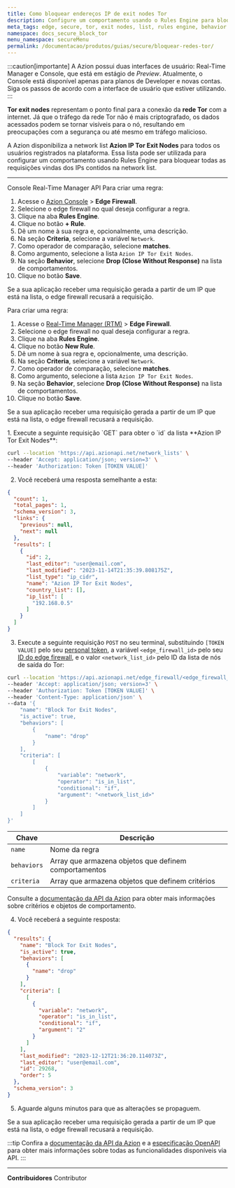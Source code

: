 ```yaml
---
title: Como bloquear endereços IP de exit nodes Tor
description: Configure um comportamento usando o Rules Engine para bloquear todas as requisições provenientes de IPs contidos na network list Azion IP Tor Exit Nodes.
meta_tags: edge, secure, tor, exit nodes, list, rules engine, behavior
namespace: docs_secure_block_tor
menu_namespace: secureMenu
permalink: /documentacao/produtos/guias/secure/bloquear-redes-tor/
---
```



:::caution[importante]
A Azion possui duas interfaces de usuário: Real-Time Manager e Console, que está em estágio de *Preview*. Atualmente, o Console está disponível apenas para planos de Developer e novas contas. Siga os passos de acordo com a interface de usuário que estiver utilizando.
:::

**Tor exit nodes** representam o ponto final para a conexão da **rede Tor** com a internet. Já que o tráfego da rede Tor não é mais criptografado, os dados acessados podem se tornar visíveis para o nó, resultando em preocupações com a segurança ou até mesmo em tráfego malicioso.

A Azion disponibiliza a network list **Azion IP Tor Exit Nodes** para todos os usuários registrados na plataforma. Essa lista pode ser utilizada para configurar um comportamento usando Rules Engine para bloquear todas as requisições vindas dos IPs contidos na network list.

<LinkButton link="/pt-br/documentacao/produtos/secure/edge-firewall/network-layer-protection/network-lists/" label="saiba mais sobre Network Lists" outlined />

---

<Tabs client:visible>
    <Fragment slot="tab.console">Console</Fragment>
    <Fragment slot="tab.rtm">Real-Time Manager</Fragment>
    <Fragment slot="tab.api">API</Fragment>

<Fragment slot="panel.console">
Para criar uma regra:

1. Acesse o [Azion Console](/pt-br/documentacao/produtos/guias/como-acessar-o-azion-console/) > **Edge Firewall**.
2. Selecione o edge firewall no qual deseja configurar a regra.
3. Clique na aba **Rules Engine**.
4. Clique no botão **+ Rule**.
5. Dê um nome à sua regra e, opcionalmente, uma descrição.
6. Na seção **Criteria**, selecione a variável `Network`.
7. Como operador de comparação, selecione **matches**.
8. Como argumento, selecione a lista `Azion IP Tor Exit Nodes`.
9. Na seção **Behavior**, selecione **Drop (Close Without Response)** na lista de comportamentos.
10. Clique no botão **Save**.

Se a sua aplicação receber uma requisição gerada a partir de um IP que está na lista, o edge firewall recusará a requisição.
</Fragment>

<Fragment slot="panel.rtm">
Para criar uma regra:

1. Acesse o [Real-Time Manager (RTM)](https://manager.azion.com/) > **Edge Firewall**.
2. Selecione o edge firewall no qual deseja configurar a regra.
3. Clique na aba **Rules Engine**.
4. Clique no botão **New Rule**.
5. Dê um nome à sua regra e, opcionalmente, uma descrição.
6. Na seção **Criteria**, selecione a variável `Network`.
7. Como operador de comparação, selecione **matches**.
8. Como argumento, selecione a lista `Azion IP Tor Exit Nodes`.
9. Na seção **Behavior**, selecione **Drop (Close Without Response)** na lista de comportamentos.
10. Clique no botão **Save**.

Se a sua aplicação receber uma requisição gerada a partir de um IP que está na lista, o edge firewall recusará a requisição.
</Fragment>

<Fragment slot="panel.api">
1. Execute a seguinte requisição `GET` para obter o `id` da lista **Azion IP Tor Exit Nodes**:

```bash
curl --location 'https://api.azionapi.net/network_lists' \
--header 'Accept: application/json; version=3' \
--header 'Authorization: Token [TOKEN VALUE]'
```

2. Você receberá uma resposta semelhante a esta:

```json
{
  "count": 1,
  "total_pages": 1,
  "schema_version": 3,
  "links": {
    "previous": null,
    "next": null
  },
  "results": [
    {
      "id": 2,
      "last_editor": "user@email.com",
      "last_modified": "2023-11-14T21:35:39.808175Z",
      "list_type": "ip_cidr",
      "name": "Azion IP Tor Exit Nodes",
      "country_list": [],
      "ip_list": [
        "192.168.0.5"
      ]
    }
  ]
}
```

3. Execute a seguinte requisição `POST` no seu terminal, substituindo `[TOKEN VALUE]` pelo seu [personal token](/pt-br/documentacao/produtos/guias/personal-tokens/), a variável `<edge_firewall_id>` pelo seu [ID do edge firewall](https://api.azion.com/#015cb4a3-8fa2-4625-9792-2cc271e184eb), e o valor `<network_list_id>` pelo ID da lista de nós de saída do Tor:

```bash
curl --location 'https://api.azionapi.net/edge_firewall/<edge_firewall_id>/rules_engine' \
--header 'Accept: application/json; version=3' \
--header 'Authorization: Token [TOKEN VALUE]' \
--header 'Content-Type: application/json' \
--data '{
    "name": "Block Tor Exit Nodes",
    "is_active": true,
    "behaviors": [
        {
            "name": "drop"
        }
    ],
    "criteria": [
        [
            {
                "variable": "network",
                "operator": "is_in_list",
                "conditional": "if",
                "argument": "<network_list_id>"
            }
        ]
    ]
}'
```

| Chave | Descrição |
| --- | --- |
| `name` | Nome da regra |
| `behaviors` | Array que armazena objetos que definem comportamentos |
| `criteria` | Array que armazena objetos que definem critérios |

Consulte a [documentação da API da Azion](https://api.azion.com/#ae9cdca8-3949-4b25-b1e6-2e071cd193fc) para obter mais informações sobre critérios e objetos de comportamento.

4. Você receberá a seguinte resposta:

```json
{
  "results": {
    "name": "Block Tor Exit Nodes",
    "is_active": true,
    "behaviors": [
      {
        "name": "drop"
      }
    ],
    "criteria": [
      [
        {
          "variable": "network",
          "operator": "is_in_list",
          "conditional": "if",
          "argument": "2"
        }
      ]
    ],
    "last_modified": "2023-12-12T21:36:20.114073Z",
    "last_editor": "user@email.com",
    "id": 29268,
    "order": 5
  },
  "schema_version": 3
}
```

5. Aguarde alguns minutos para que as alterações se propaguem.

Se a sua aplicação receber uma requisição gerada a partir de um IP que está na lista, o edge firewall recusará a requisição.

:::tip
Confira a [documentação da API da Azion](https://api.azion.com/) e a [especificação OpenAPI](https://github.com/aziontech/azionapi-openapi/) para obter mais informações sobre todas as funcionalidades disponíveis via API.
:::
</Fragment>

</Tabs>

---

**Contribuidores** <ContributorList>Contributor</ContributorList>
